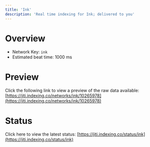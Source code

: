 ```yaml
---
title: 'Ink'
description: 'Real time indexing for Ink; delivered to you'
---
```


# Overview
- Network Key: `ink`
- Estimated beat time: 1000 ms

# Preview
Click the following link to view a preview of the raw data available: [https://jiti.indexing.co/networks/ink/10265978](https://jiti.indexing.co/networks/ink/10265978)

# Status
Click here to view the latest status: [https://jiti.indexing.co/status/ink](https://jiti.indexing.co/status/ink)
